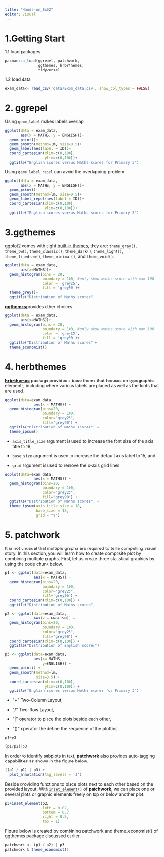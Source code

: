 ```yaml
---
title: "Hands-on_Ex02"
editor: visual
---
```


# 1.Getting Start

1.1 load packages

```r
pacman::p_load(ggrepel, patchwork, 
               ggthemes, hrbrthemes,
               tidyverse)
```

1.2 load data

```r
exam_data<- read_csv('data/Exam_data.csv', show_col_types = FALSE)
```

# 2. ggrepel

Using `geom_label` makes labels overlap

```r
ggplot(data = exam_data,
       aes(x = MATHS, y = ENGLISH))+
  geom_point()+
  geom_smooth(method=lm, size=0.5)+
  geom_label(aes(label = ID))+
  coord_cartesian(xlim=c(0,100),
                  ylim=c(0,100))+
  ggtitle("English scores versus Maths scores for Primary 3")
```

Using `geom_label_repel` can avoid the overlapping problem

```r
ggplot(data = exam_data,
       aes(x = MATHS, y = ENGLISH))+
  geom_point()+
  geom_smooth(method=lm, size=0.5)+
  geom_label_repel(aes(label = ID))+
  coord_cartesian(xlim=c(0,100),
                  ylim=c(0,100))+
  ggtitle("English scores versus Maths scores for Primary 3")
```

# 3.ggthemes

ggplot2 comes with eight [built-in themes](https://ggplot2.tidyverse.org/reference/ggtheme.html), they are: `theme_gray()`, `theme_bw()`, `theme_classic()`, `theme_dark()`, `theme_light()`, `theme_linedraw()`, `theme_minimal()`, and `theme_void()`.

```r
ggplot(data = exam_data,
       aes(x=MATHS))+
  geom_histogram(bins = 20,
                 boundary = 100, #only show maths score with max 100
                 color = 'grey25',
                 fill = 'grey90')+
  theme_grey()+
  ggtitle("Distribution of Maths scores") 
```

[**ggthemes**](https://cran.r-project.org/web/packages/ggthemes/)provides other choices

```r
ggplot(data = exam_data,
       aes(x=MATHS))+
  geom_histogram(bins = 20,
                 boundary = 100, #only show maths score with max 100
                 color = 'grey25',
                 fill = 'grey90')+
  ggtitle("Distribution of Maths scores")+
  theme_economist()
```

# 4. herbthemes

[**hrbrthemes**](https://cinc.rud.is/web/packages/hrbrthemes/) package provides a base theme that focuses on typographic elements, including where various labels are placed as well as the fonts that are used.

```r
ggplot(data=exam_data, 
             aes(x = MATHS)) +
  geom_histogram(bins=20, 
                 boundary = 100,
                 color="grey25", 
                 fill="grey90") +
  ggtitle("Distribution of Maths scores") +
  theme_ipsum()
```

-   `axis_title_size` argument is used to increase the font size of the axis title to 18,

-   `base_size` argument is used to increase the default axis label to 15, and

-   `grid` argument is used to remove the x-axis grid lines.

```r
ggplot(data=exam_data, 
             aes(x = MATHS)) +
  geom_histogram(bins=20, 
                 boundary = 100,
                 color="grey25", 
                 fill="grey90") +
  ggtitle("Distribution of Maths scores") +
  theme_ipsum(axis_title_size = 18,
              base_size = 15,
              grid = "Y")
```

# 5. patchwork

It is not unusual that multiple graphs are required to tell a compelling visual story. In this section, you will learn how to create composite plot by combining multiple graphs. First, let us create three statistical graphics by using the code chunk below.

```r
p1 <- ggplot(data=exam_data, 
             aes(x = MATHS)) +
  geom_histogram(bins=20, 
                 boundary = 100,
                 color="grey25", 
                 fill="grey90") + 
  coord_cartesian(xlim=c(0,100)) +
  ggtitle("Distribution of Maths scores")
```

```r
p2 <- ggplot(data=exam_data, 
             aes(x = ENGLISH)) +
  geom_histogram(bins=20, 
                 boundary = 100,
                 color="grey25", 
                 fill="grey90") +
  coord_cartesian(xlim=c(0,100)) +
  ggtitle("Distribution of English scores")
```

```r
p3 <- ggplot(data=exam_data, 
             aes(x= MATHS, 
                 y=ENGLISH)) +
  geom_point() +
  geom_smooth(method=lm, 
              size=0.5) +  
  coord_cartesian(xlim=c(0,100),
                  ylim=c(0,100)) +
  ggtitle("English scores versus Maths scores for Primary 3")
```

-   \"+\" Two-Column Layout,

-   \"/\" Two-Row Layout,

-   \"\|\" operator to place the plots beside each other,

-   \"()\" operator the define the sequence of the plotting.

```r
p1+p2
```

```r
(p1/p2)|p3
```

In order to identify subplots in text, **patchwork** also provides auto-tagging capabilities as shown in the figure below.

```r
((p1 / p2) | p3) + 
  plot_annotation(tag_levels = 'I')
```

Beside providing functions to place plots next to each other based on the provided layout. With [`inset_element()`](https://patchwork.data-imaginist.com/reference/inset_element.html) of **patchwork**, we can place one or several plots or graphic elements freely on top or below another plot.

```r
p3+inset_element(p2,
                 left = 0.02, 
                 bottom = 0.7, 
                 right = 0.5, 
                 top = 1)
```

Figure below is created by combining patchwork and theme_economist() of ggthemes package discussed earlier.

```r
patchwork <- (p1 / p2) | p3
patchwork & theme_economist()
```
